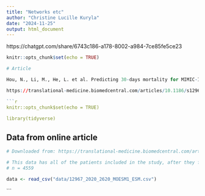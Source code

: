 ```yaml
---
title: "Networks etc"
author: "Christine Lucille Kuryla"
date: "2024-11-25"
output: html_document
---
```


https://chatgpt.com/share/6743c186-a178-8002-a984-7ce85fe5ce23

```r
knitr::opts_chunk$set(echo = TRUE)
```

```r
# Article

Hou, N., Li, M., He, L. et al. Predicting 30-days mortality for MIMIC-III patients with sepsis-3: a machine learning approach using XGboost. J Transl Med 18, 462 (2020). https://doi.org/10.1186/s12967-020-02620-5

https://translational-medicine.biomedcentral.com/articles/10.1186/s12967-020-02620-5 

```r
knitr::opts_chunk$set(echo = TRUE)

library(tidyverse)

```

## Data from online article

```r
# Downloaded from: https://translational-medicine.biomedcentral.com/articles/10.1186/s12967-020-02620-5#Sec14

# This data has all of the patients included in the study, after they filtered out certain patients due to the exclusion criteria in the paper
# n = 4559

data <- read_csv("data/12967_2020_2620_MOESM1_ESM.csv")

```

```

